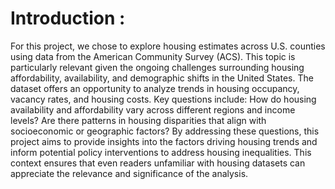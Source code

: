 # Introduction : 
For this project, we chose to explore housing estimates across U.S. counties using data from the American Community Survey (ACS). This topic is particularly relevant given the ongoing challenges surrounding housing affordability, availability, and demographic shifts in the United States. The dataset offers an opportunity to analyze trends in housing occupancy, vacancy rates, and housing costs. Key questions include: How do housing availability and affordability vary across different regions and income levels? Are there patterns in housing disparities that align with socioeconomic or geographic factors? By addressing these questions, this project aims to provide insights into the factors driving housing trends and inform potential policy interventions to address housing inequalities. This context ensures that even readers unfamiliar with housing datasets can appreciate the relevance and significance of the analysis.